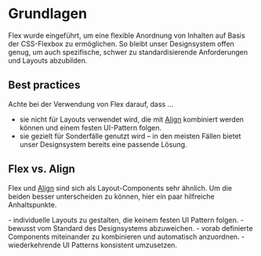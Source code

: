# Grundlagen
Flex wurde eingeführt, um eine flexible Anordnung von Inhalten auf Basis 
der CSS-Flexbox zu ermöglichen. So bleibt unser Designsystem offen genug, 
um auch spezifische, schwer zu standardisierende Anforderungen und Layouts 
abzubilden.


## Best practices

Achte bei der Verwendung von Flex darauf, dass ...

- sie nicht für Layouts verwendet wird, die mit [Align](/03-components/structure/align) 
kombiniert werden können und einem festen UI-Pattern folgen.
- sie gezielt für Sonderfälle genutzt wird – in den meisten Fällen bietet unser 
Designsystem bereits eine passende Lösung.


## Flex vs. Align

Flex und [Align](/03-components/structure/align) sind sich als Layout-Components sehr ähnlich. 
Um die beiden besser unterscheiden zu können, hier ein paar hilfreiche Anhaltspunkte.

<DoAndDont>
  <Plain heading="Verwende Flex, um ...">
    - individuelle Layouts zu gestalten, die keinem festen UI Pattern folgen.
    - bewusst vom Standard des Designsystems abzuweichen.

  </Plain>

  <Plain heading="Verwende Align, um ...">
    - vorab definierte Components miteinander zu kombinieren und automatisch anzuordnen.
    - wiederkehrende UI Patterns konsistent umzusetzen.

  </Plain>
</DoAndDont>

